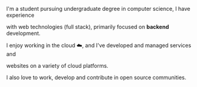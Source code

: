 I'm a student pursuing undergraduate degree in computer science, I have experience

with web technologies (full stack), primarily focused on **backend** development.

I enjoy working in the cloud ☁️, and I've developed and managed services and

websites on a variety of cloud platforms.

I also love to work, develop and contribute in open source communities.
